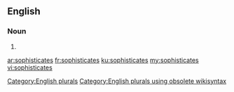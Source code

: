 ==English==

===Noun===
{{head|en}}

# {{plural of|sophisticate}}

[[Category:English plurals]][[Category:English plurals using obsolete wikisyntax]]

[[ar:sophisticates]]
[[fr:sophisticates]]
[[ku:sophisticates]]
[[my:sophisticates]]
[[vi:sophisticates]]